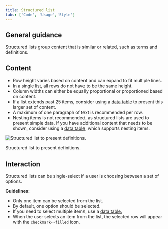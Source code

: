 ```yaml
---
title: Structured list
tabs: ['Code', 'Usage','Style']
---
```

## General guidance

Structured lists group content that is similar or related, such as terms and definitions.

## Content

- Row height varies based on content and can expand to fit multiple lines.
- In a single list, all rows do not have to be the same height.
- Column widths can either be equally proportional or proportioned based on content.
- If a list extends past 25 items, consider using a [data table](/components/data-table) to present this larger set of content.
- A maximum of one paragraph of text is recommended per row.
- Nesting items is not recommended, as structured lists are used to present simple data. If you have additional content that needs to be shown, consider using a [data table](/components/data-table), which supports nesting items.

![Structured list to present definitions.](images/structured-list-usage-2.png)

<Caption>
    Structured list to present definitions.
</Caption>

## Interaction

Structured lists can be single-select if a user is choosing between a set of options.

**Guidelines:**

- Only one item can be selected from the list.
- By default, one option should be selected.
- If you need to select multiple items, use a [data table.](/components/data-table)
- When the user selects an item from the list, the selected row will appear with the `checkmark--filled` icon.
